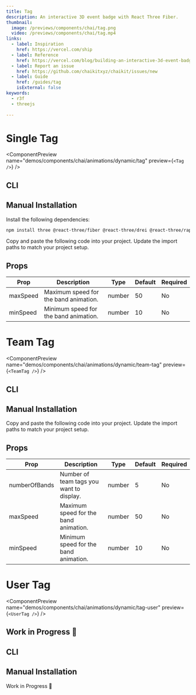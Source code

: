 ```yaml
---
title: Tag
description: An interactive 3D event badge with React Three Fiber.
thumbnail:
  image: /previews/components/chai/tag.png
  video: /previews/components/chai/tag.mp4
links:
  - label: Inspiration
    href: https://vercel.com/ship
  - label: Reference
    href: https://vercel.com/blog/building-an-interactive-3d-event-badge-with-react-three-fiber
  - label: Report an issue
    href: https://github.com/chaikitxyz/chaikit/issues/new
  - label: Guide
    href: /guides/tag
    isExternal: false
keywords:
  - r3f
  - threejs
  
---
```


# Single Tag

<ComponentPreview
  name="demos/components/chai/animations/dynamic/tag"
  preview={`<Tag />`}
/>

## CLI 

<CopyComponent component="tag" />

## Manual Installation

<Steps>
  <Step>Install the following dependencies:</Step>

```bash
npm install three @react-three/fiber @react-three/drei @react-three/rapier meshline leva
```

  <Step>Copy and paste the following code into your project.</Step>
  <ComponentSourcej name="components/chai/tag" />
  <Step>Update the import paths to match your project setup.</Step>
</Steps>

## Props 

| Prop      | Description                         | Type   | Default | Required |
|-----------|-------------------------------------|--------|---------|----------|
| maxSpeed  | Maximum speed for the band animation. | number | 50      | No       |
| minSpeed  | Minimum speed for the band animation. | number | 10      | No       |

# Team Tag

<ComponentPreview
  name="demos/components/chai/animations/dynamic/team-tag"
  preview={`<TeamTag />`}
/>

## CLI 

<CopyComponent component="tagteam" />

## Manual Installation

<Steps>
  <Step>Copy and paste the following code into your project.</Step>
  <ComponentSourcej name="components/chai/team-tag" />
  <Step>Update the import paths to match your project setup.</Step>
</Steps>

## Props 

| Prop      | Description                         | Type   | Default | Required |
|-----------|-------------------------------------|--------|---------|----------|
| numberOfBands  | Number of team tags you want to display. | number | 5      | No       |
| maxSpeed  | Maximum speed for the band animation. | number | 50      | No       |
| minSpeed  | Minimum speed for the band animation. | number | 10      | No       |


# User Tag

<ComponentPreview
  name="demos/components/chai/animations/dynamic/tag-user"
  preview={`<UserTag />`}
/>

## Work in Progress 🚧

## CLI 

<CopyComponent component="taguser" />

## Manual Installation

Work in Progress 🚧